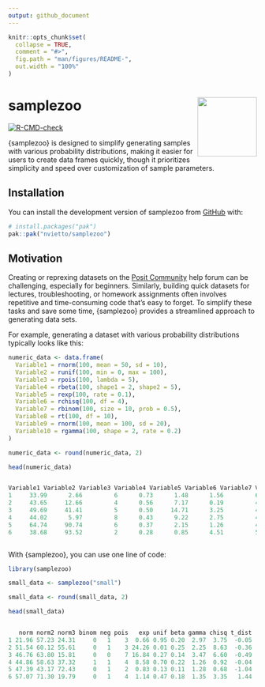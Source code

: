 ```yaml
---
output: github_document
---
```


<!-- README.md is generated from README.Rmd. Please edit that file -->

```r
knitr::opts_chunk$set(
  collapse = TRUE,
  comment = "#>",
  fig.path = "man/figures/README-",
  out.width = "100%"
)
```

# samplezoo <img src="man/figures/logo.png" align="right" width="120" />
<!-- badges: start -->
[![R-CMD-check](https://github.com/nvietto/samplezoo/actions/workflows/R-CMD-check.yaml/badge.svg)](https://github.com/nvietto/samplezoo/actions/workflows/R-CMD-check.yaml)
<!-- badges: end -->

{samplezoo} is designed to simplify generating samples with various probability distributions, making it easier for users to create data frames quickly, though it prioritizes simplicity and speed over customization of sample parameters. 


## Installation

You can install the development version of samplezoo from [GitHub](https://github.com/) with:

``` r
# install.packages("pak")
pak::pak("nvietto/samplezoo")
```

## Motivation

Creating or reprexing datasets on the [Posit Community](https://forum.posit.co/) help forum can be challenging, especially for beginners. Similarly, building quick datasets for lectures, troubleshooting, or homework assignments often involves repetitive and time-consuming code that’s easy to forget. To simplify these tasks and save some time, {samplezoo} provides a streamlined approach to generating data sets. 


For example, generating a dataset with various probability distributions typically looks like this:
  
```r
numeric_data <- data.frame(
  Variable1 = rnorm(100, mean = 50, sd = 10),
  Variable2 = runif(100, min = 0, max = 100),
  Variable3 = rpois(100, lambda = 5),
  Variable4 = rbeta(100, shape1 = 2, shape2 = 5),
  Variable5 = rexp(100, rate = 0.1),
  Variable6 = rchisq(100, df = 4),
  Variable7 = rbinom(100, size = 10, prob = 0.5),
  Variable8 = rt(100, df = 10),
  Variable9 = rnorm(100, mean = 100, sd = 20),
  Variable10 = rgamma(100, shape = 2, rate = 0.2)
)

numeric_data <- round(numeric_data, 2)

head(numeric_data)
```

```r

Variable1 Variable2 Variable3 Variable4 Variable5 Variable6 Variable7 Variable8 Variable9 Variable10
1     33.99      2.66         6      0.73      1.48      1.56         6      1.03    111.61      11.57
2     43.65     12.66         4      0.56      7.17      0.19         4      1.13    109.25       7.07
3     49.69     41.41         5      0.50     14.71      3.25         4      0.13    101.86      10.08
4     44.02      5.97         8      0.43      9.22      2.75         4      1.07     79.97       6.54
5     64.74     90.74         6      0.37      2.15      1.26         4      0.48    113.79      16.18
6     38.68     93.52         2      0.28      0.85      4.51         5     -0.17     93.28      16.91



```


With {samplezoo}, you can use one line of code:

```r
library(samplezoo)

small_data <- samplezoo("small")

small_data <- round(small_data, 2)

head(small_data)

```

```r

   norm norm2 norm3 binom neg pois   exp unif beta gamma chisq t_dist
1 21.96 57.23 24.31     0   1    3  0.66 0.95 0.20  2.97  3.75  -0.05
2 51.54 60.12 55.61     0   1    3 24.26 0.01 0.25  2.25  8.63  -0.36
3 46.76 63.80 15.81     0   0    7 16.84 0.27 0.14  3.47  6.60  -0.49
4 44.86 58.63 37.32     1   1    4  8.58 0.70 0.22  1.26  0.92  -0.04
5 47.39 43.17 72.43     0   1    2  0.83 0.13 0.11  1.28  0.68  -1.04
6 57.07 71.30 19.79     0   1    4  1.14 0.47 0.18  1.35  3.35   1.44

```



